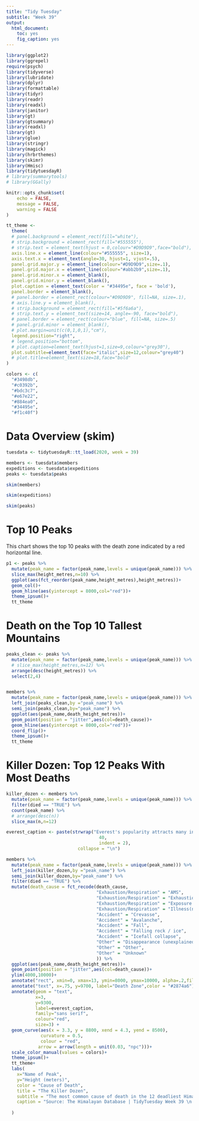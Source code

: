 ```yaml
---
title: "Tidy Tuesday"
subtitle: "Week 39"
output:
  html_document: 
    toc: yes
    fig_caption: yes
---
```


```r
library(ggplot2)
library(ggrepel)
require(psych)
library(tidyverse)
library(lubridate)
library(dplyr)
library(formattable)
library(tidyr)
library(readr)
library(readxl) 
library(janitor)
library(gt)
library(gtsummary)
library(readxl)
library(gt)
library(glue)
library(stringr)
library(magick)
library(hrbrthemes)
library(skimr)
library(Hmisc)
library(tidytuesdayR)
# library(summarytools)
# library(GGally)

knitr::opts_chunk$set(
	echo = FALSE,
	message = FALSE,
	warning = FALSE
)
```

```r
tt_theme <- 
  theme(
  # panel.background = element_rect(fill="white"),
  # strip.background = element_rect(fill="#555555"),
  # strip.text = element_text(hjust = 0,colour="#D9D9D9",face="bold"),
  axis.line.x = element_line(colour="#555555", size=1),
  axis.text.x = element_text(angle=30, hjust=1, vjust=.5),
  panel.grid.major.y = element_line(colour="#D9D9D9",size=.1),
  panel.grid.major.x = element_line(colour="#abb2b9",size=.1),
  panel.grid.minor.x = element_blank(),
  panel.grid.minor.y = element_blank(),
  plot.caption = element_text(color = "#34495e", face = 'bold'),
  panel.border = element_blank(),
  # panel.border = element_rect(colour="#D9D9D9", fill=NA, size=.1),
  # axis.line.y = element_blank(),
  # strip.background = element_rect(fill="#5f6a6a"),
  # strip.text.y = element_text(size=14, angle=-90, face="bold"),
  # panel.border = element_rect(colour="blue", fill=NA, size=.5)
  # panel.grid.minor = element_blank(),
  # plot.margin=unit(c(0,1,0,1),"cm"),
  legend.position="right",
  # legend.position="bottom",
  # plot.caption=element_text(hjust=1,size=9,colour="grey30"),
  plot.subtitle=element_text(face="italic",size=12,colour="grey40")
  # plot.title=element_text(size=18,face="bold"
)

colors <- c(
  "#3498db",  
  "#c0392b",
  "#bdc3c7",
  "#e67e22",
  "#884ea0",
  "#34495e",
  "#f1c40f")
```


# Data Overview (skim)
```r
tuesdata <- tidytuesdayR::tt_load(2020, week = 39)

members <- tuesdata$members
expeditions <- tuesdata$expeditions
peaks <- tuesdata$peaks

skim(members)

skim(expeditions)

skim(peaks)
```

# Top 10 Peaks 
This chart shows the top 10 peaks with the death zone indicated by a red horizontal line.

```r
p1 <- peaks %>% 
  mutate(peak_name = factor(peak_name,levels = unique(peak_name))) %>% 
  slice_max(height_metres,n=10) %>% 
  ggplot(aes(fct_reorder(peak_name,height_metres),height_metres))+
  geom_col()+
  geom_hline(aes(yintercept = 8000,col="red"))+
  theme_ipsum()+
  tt_theme

```

# Death on the Top 10 Tallest Mountains

```r
peaks_clean <- peaks %>% 
  mutate(peak_name = factor(peak_name,levels = unique(peak_name))) %>% 
  # slice_max(height_metres,n=12) %>%
  arrange(desc(height_metres)) %>%
  select(2,4)


members %>% 
  mutate(peak_name = factor(peak_name,levels = unique(peak_name))) %>% 
  left_join(peaks_clean,by ="peak_name") %>% 
  semi_join(peaks_clean,by="peak_name") %>% 
  ggplot(aes(peak_name,death_height_metres))+
  geom_point(position = "jitter",aes(col=death_cause))+
  geom_hline(aes(yintercept = 8000,col="red"))+
  coord_flip()+
  theme_ipsum()+
  tt_theme
```

# Killer Dozen: Top 12 Peaks With Most Deaths

```r
killer_dozen <- members %>% 
  mutate(peak_name = factor(peak_name,levels = unique(peak_name))) %>% 
  filter(died == "TRUE") %>% 
  count(peak_name) %>% 
  # arrange(desc(n))
  slice_max(n,n=12)

everest_caption <- paste(strwrap("Everest's popularity attracts many inexperienced climbers. Many of them die in the infamous death zone due to exhaustion, AMS and exposure.", 
                                   40,
                                   indent = 2), 
                           collapse = "\n")

members %>% 
  mutate(peak_name = factor(peak_name,levels = unique(peak_name))) %>% 
  left_join(killer_dozen,by ="peak_name") %>% 
  semi_join(killer_dozen,by="peak_name") %>% 
  filter(died == "TRUE") %>% 
  mutate(death_cause = fct_recode(death_cause,
                                  "Exhaustion/Respiration" = "AMS",
                                  "Exhaustion/Respiration" = "Exhaustion",
                                  "Exhaustion/Respiration" = "Exposure / frostbite",
                                  "Exhaustion/Respiration" = "Illness(non-AMS)",
                                  "Accident" = "Crevasse",
                                  "Accident" = "Avalanche",
                                  "Accident" = "Fall",
                                  "Accident" = "Falling rock / ice",
                                  "Accident" = "Icefall collapse",
                                  "Other" = "Disappearance (unexplained)",
                                  "Other" = "Other",
                                  "Other" = "Unknown"
                                  )) %>%
  ggplot(aes(peak_name,death_height_metres))+
  geom_point(position = "jitter",aes(col=death_cause))+
  ylim(4000,10000)+
  annotate("rect", xmin=0, xmax=13, ymin=8000, ymax=10000, alpha=.2,fill="#85c1e9")+
  annotate("text", x=.75, y=9700, label="Death Zone",color = "#2874a6") +
  annotate(geom = "text",
           x=3,
           y=9300,
           label=everest_caption,
           family="sans serif",
           colour="red",
           size=3) +
  geom_curve(aes(x = 3.3, y = 8800, xend = 4.3, yend = 8500),
             curvature = 0.5,
             colour = "red",
            arrow = arrow(length = unit(0.03, "npc")))+
  scale_color_manual(values = colors)+
  theme_ipsum()+
  tt_theme+
  labs(
    x="Name of Peak",
    y="Height (meters)",
    color = "Cause of Death",
    title = "The Killer Dozen",
    subtitle = "The most common cause of death in the 12 deadliest Himalayan peaks was accidents",
    caption = "Source: The Himalayan Database | TidyTuesday Week 39 \n Created: Mathew Varghese | @thirsty_crow"
    
  )
```


